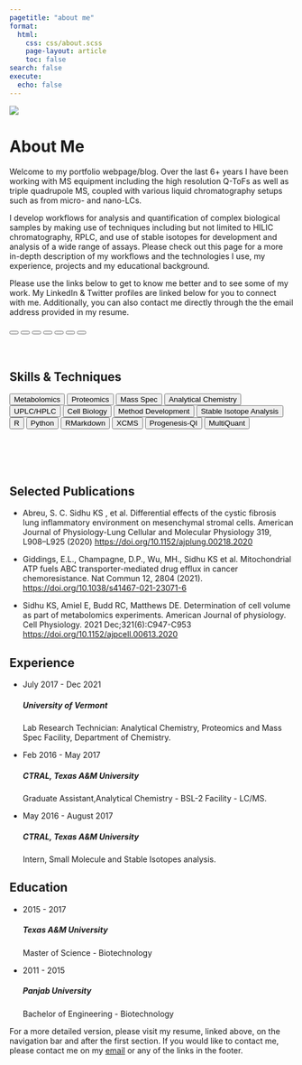 ```yaml
---
pagetitle: "about me"
format:
  html:
    css: css/about.scss
    page-layout: article
    toc: false
search: false
execute:
  echo: false
---
```




::: {.column-margin}

![](images/portrait.jpeg)


:::

# About Me

Welcome to my portfolio webpage/blog. Over the last 6+ years I have been working with MS equipment including the high resolution Q-ToFs as well as triple quadrupole MS, coupled with various liquid chromatography setups such as from micro- and nano-LCs. 

I develop workflows for analysis and quantification of complex biological samples by making use of techniques including but not limited to HILIC chromatography, RPLC, and use of stable isotopes for development and analysis of a wide range of assays. Please check out this page for a more in-depth description of my workflows and the technologies I use, my experience, projects and my educational background.

Please use the links below to get to know me better and to see some of my work. My LinkedIn & Twitter profiles are linked below for you to connect with me. Additionally, you can also contact me directly through the the email address provided in my resume.



```{=html}
<!-- linking the fontawesome library -->

<link rel="stylesheet" href="https://cdnjs.cloudflare.com/ajax/libs/font-awesome/6.1.1/css/all.min.css" integrity="sha512-KfkfwYDsLkIlwQp6LFnl8zNdLGxu9YAA1QvwINks4PhcElQSvqcyVLLD9aMhXd13uQjoXtEKNosOWaZqXgel0g==" crossorigin="anonymous" referrerpolicy="no-referrer" />

```



```{=html}
<button type="button" class="btn btn-light"><a href="https://www.linkedin.com/in/karatsidhu/"><i class="fa-brands fa-linkedin-in"></i></a></button>

<button type="button" class="btn btn-light"><a href ="https://karatsidhu.com/data/pdf/cv.pdf"><i class="fa-solid fa-book-bookmark"></i></a></button>

<button type="button" class="btn btn-light"><a href="https://www.twitter.com/karat_sidhu/"><i class="fa-brands fa-twitter"></i></a></button>


<button type="button" class="btn btn-light"><a href="mailto:karatsingh@gmail.com"><i class="fa-solid fa-at"></i></a></button>

<button type="button" class="btn btn-light"><a href="https://orcid.org/0000-0002-8769-0926"><i class="fa-brands fa-orcid"></i></a></button>

<button type="button" class="btn btn-light"><a href="https://github.com/SidhuK"><i class="fa-brands fa-github"></i></a></button>

<button type="button" class="btn btn-light"><a href="https://scholar.google.com/citations?user=bNwvoM4AAAAJ&hl=en"><i class="fa-brands fa-google"></i></a></button>

<br> <br> <br>
```

```{=html}

                        <div class="section-title">
                            <h2><i class="fa-solid fa-syringe"></i>  Skills & Techniques</h2>
                        </div>


<button type="button" class="btn btn-dark btn-sm">Metabolomics</button>
<button type="button" class="btn btn-dark btn-sm">Proteomics</button>
<button type="button" class="btn btn-dark btn-sm">Mass Spec</button>
<button type="button" class="btn btn-dark btn-sm">Analytical Chemistry</button>
<button type="button" class="btn btn-dark btn-sm">UPLC/HPLC</button>
<button type="button" class="btn btn-dark btn-sm">Cell Biology</button>
<button type="button" class="btn btn-dark btn-sm">Method Development</button>
<button type="button" class="btn btn-dark btn-sm">Stable Isotope Analysis</button>
<br>
<button type="button" class="btn btn-dark btn-sm">R</button>
<button type="button" class="btn btn-dark btn-sm">Python</button>
<button type="button" class="btn btn-dark btn-sm">RMarkdown</button>
<button type="button" class="btn btn-dark btn-sm">XCMS</button>
<button type="button" class="btn btn-dark btn-sm">Progenesis-QI</button>
<button type="button" class="btn btn-dark btn-sm">MultiQuant</button> 

<br><br><br><br><br>


```


```{=html}


                        <div class="section-title">
                            <h2><i class="fa-solid fa-dna"></i> Selected Publications </h2>
                        </div>


```


- Abreu, S. C. Sidhu KS , et al. Differential effects of the cystic fibrosis lung inflammatory environment on
mesenchymal stromal cells. American Journal of Physiology-Lung Cellular and Molecular Physiology 319,
L908–L925 (2020) [https://doi.org/10.1152/ajplung.00218.2020](https://doi.org/10.1152/ajplung.00218.2020)

- Giddings, E.L., Champagne, D.P., Wu, MH., Sidhu KS et al. Mitochondrial ATP fuels ABC transporter-mediated
drug efflux in cancer chemoresistance. Nat Commun 12, 2804 (2021).
[https://doi.org/10.1038/s41467-021-23071-6](https://doi.org/10.1038/s41467-021-23071-6)


- Sidhu KS, Amiel E, Budd RC, Matthews DE. Determination of cell volume as part of metabolomics
experiments. American Journal of physiology. Cell Physiology. 2021 Dec;321(6):C947-C953
[https://doi.org/10.1152/ajpcell.00613.2020](https://doi.org/10.1152/ajpcell.00613.2020)



```{=html}
<section class="section gray-bg" id="resume">
            <div class="container">
                <div class="row">
                    <div class="col-lg-6">
                        <div class="section-title">
                            <h2> <i class="fa-solid fa-briefcase"></i> Experience </h2>
                        </div>
                    </div>
                </div>
                <div class="row">
                    <div class="col-lg-6 m-15px-tb">
                        <div class="resume-box">
                            <ul>
                                <li>
                                    <div class="icon">
                                <i class="fa-solid fa-flask"></i>                                    
                                </div>
                                    <span class="time">July 2017 - Dec 2021</span>
                                    <h5>University of Vermont</h5>
                                    <p>Lab Research Technician: Analytical Chemistry, Proteomics and Mass Spec Facility, Department of Chemistry.</p>
                                </li>
                                <li>
                                    <div class="icon">
                                        <i class="fa-solid fa-flask"></i>
                                    </div>
                                    <span class="time">Feb 2016 - May 2017</span>
                                    <h5>CTRAL, Texas A&M University</h5>
                                    <p>
                                        Graduate Assistant,Analytical Chemistry - BSL-2 Facility - LC/MS.</p>
                                </li>
                                <li>
                                    <div class="icon">
                                        <i class="fa-solid fa-flask"></i>
                                    </div>
                                    <span class="time">May 2016 - August 2017</span>
                                    <h5>CTRAL, Texas A&M University</h5>
                                    <p>Intern, Small Molecule and Stable Isotopes analysis.</p>
                                </li>
                            </ul>
                        </div>
                    </div>
        </section>
```


```{=html}

<section class="section gray-bg" id="resume">
            <div class="container">
                <div class="row">
                    <div class="col-lg-6">
                        <div class="section-title">
                            <h2><i class="fa-solid fa-building-columns"></i> Education</h2>
                        </div>
                    </div>
                </div>
                <div class="row">
                    <div class="col-lg-6 m-15px-tb">
                        <div class="resume-box">
                            <ul>
                                <li>
                                    <div class="icon">
                                        <i class="fas fa-user-graduate"></i>
                                    </div>
                                    <span class="time">2015 - 2017</span>
                                    <h5>Texas A&M University</h5>
                                    <p>Master of Science - Biotechnology</p>
                                </li>
                                <li>
                                    <div class="icon">
                                        <i class="fas fa-user-graduate"></i>
                                    </div>
                                    <span class="time">2011 - 2015</span>
                                    <h5>Panjab University</h5>
                                    <p>Bachelor of Engineering - Biotechnology</p>
                                </li>
                            </ul>
                        </div>
                    </div>
        </section>
```


For a more detailed version, please visit my resume, linked above, on the navigation bar and after the first section. If you would like to contact me, please contact me on my [email](mailto:karatsingh@gmail.com) or any of the links in the footer.



